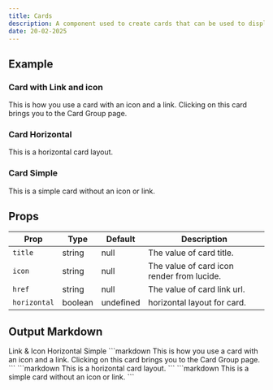 ```yaml
---
title: Cards
description: A component used to create cards that can be used to display content in a compact and organized way.
date: 20-02-2025
---
```


## Example

### Card with Link and icon

<Card title="Click on me" icon="Link" href="/docs/components/card-group">
  This is how you use a card with an icon and a link. Clicking on this card
  brings you to the Card Group page.
</Card>

### Card Horizontal

<Card title="Horizontal Card" icon="Layout" horizontal>
  This is a horizontal card layout.
</Card>

### Card Simple

<Card title="Simple Card">
  This is a simple card without an icon or link.
</Card>


## Props

| Prop          | Type     | Default | Description                                             |
| ------------- | -------- | ------- | ------------------------------------------------------- |
| `title`       | string   | null    | The value of card title.                                |
| `icon`        | string   | null  | The value of card icon render from lucide.              |
| `href`        | string   | null  | The value of card link url.              |
| `horizontal`   | boolean  | undefined    | horizontal layout for card. |

## Output Markdown

<Tabs defaultValue="link" className="pt-5 pb-1">
  <TabsList>
    <TabsTrigger value="link">Link & Icon</TabsTrigger>
    <TabsTrigger value="horizontal">Horizontal</TabsTrigger>
    <TabsTrigger value="simple">Simple</TabsTrigger>
  </TabsList>
  <TabsContent value="link">
    ```markdown
    <Card title="Click on me" icon="Link" href="/docs/getting-started/components/button">
        This is how you use a card with an icon and a link. Clicking on this card
        brings you to the Card Group page.
    </Card>
    ```
  </TabsContent>
  <TabsContent value="horizontal">
    ```markdown
    <Card title="Horizontal Card" icon="Layout" horizontal>
        This is a horizontal card layout.
    </Card>
    ```
  </TabsContent>
  <TabsContent value="simple">
    ```markdown
    <Card title="Simple Card">
        This is a simple card without an icon or link.
    </Card>
    ```
  </TabsContent>
</Tabs>
